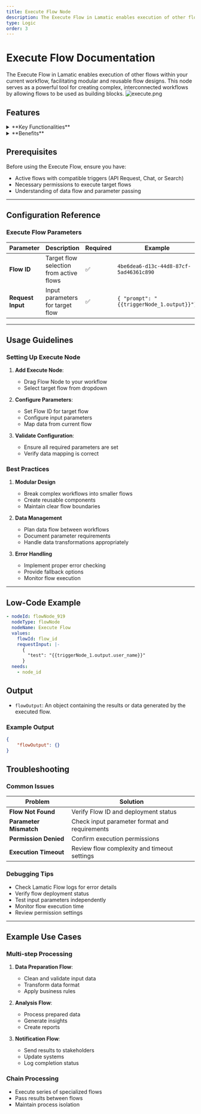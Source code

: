 ```yaml
---
title: Execute Flow Node
description: The Execute Flow in Lamatic enables execution of other flows within your current workflow, facilitating modular and reusable flow designs.
type: Logic
order: 3
---
```


# Execute Flow Documentation

The Execute Flow in Lamatic enables execution of other flows within your current workflow, facilitating modular and reusable flow designs. This node serves as a powerful tool for creating complex, interconnected workflows by allowing flows to be used as building blocks.
![execute.png](./img/execute/execute.webp)

## Features

<details>
  <summary>**Key Functionalities**</summary>
  1. **Sub-flow Execution**: Call and execute other flows 1. **Data Passing**: Transfer
  current flow data as input 1. **Modular Design**: Create reusable workflow components
</details>

<details>
  <summary>**Benefits**</summary>
  1. Enables workflow modularity 1. Promotes code reuse 1. Simplifies complex processes
</details>

## Prerequisites

Before using the Execute Flow, ensure you have:

- Active flows with compatible triggers (API Request, Chat, or Search)
- Necessary permissions to execute target flows
- Understanding of data flow and parameter passing

---

## Configuration Reference

### Execute Flow Parameters

| **Parameter**     | **Description**                         | **Required** | **Example**                               |
| ----------------- | --------------------------------------- | ------------ | ----------------------------------------- |
| **Flow ID**       | Target flow selection from active flows | ✅           | `4be6dea6-d13c-44d8-87cf-5ad46361c890`    |
| **Request Input** | Input parameters for target flow        | ✅           | `{ "prompt": "{{triggerNode_1.output}}"}` |

---

## Usage Guidelines

### Setting Up Execute Node

1. **Add Execute Node**:

   - Drag Flow Node to your workflow
   - Select target flow from dropdown

2. **Configure Parameters**:

   - Set Flow ID for target flow
   - Configure input parameters
   - Map data from current flow

3. **Validate Configuration**:
   - Ensure all required parameters are set
   - Verify data mapping is correct

### Best Practices

1. **Modular Design**

   - Break complex workflows into smaller flows
   - Create reusable components
   - Maintain clear flow boundaries

2. **Data Management**

   - Plan data flow between workflows
   - Document parameter requirements
   - Handle data transformations appropriately

3. **Error Handling**
   - Implement proper error checking
   - Provide fallback options
   - Monitor flow execution

---

## Low-Code Example

```yaml
- nodeId: flowNode_919
  nodeType: flowNode
  nodeName: Execute Flow
  values:
    flowId: flow_id
    requestInput: |-
      {
        "test": "{{triggerNode_1.output.user_name}}"
      }
  needs:
    - node_id
```

## Output

- `flowOutput`: An object containing the results or data generated by the executed flow.

### Example Output

```json
{
    "flowOutput": {}
}
```

## Troubleshooting

### Common Issues

| **Problem**            | **Solution**                                  |
| ---------------------- | --------------------------------------------- |
| **Flow Not Found**     | Verify Flow ID and deployment status          |
| **Parameter Mismatch** | Check input parameter format and requirements |
| **Permission Denied**  | Confirm execution permissions                 |
| **Execution Timeout**  | Review flow complexity and timeout settings   |

### Debugging Tips

- Check Lamatic Flow logs for error details
- Verify flow deployment status
- Test input parameters independently
- Monitor flow execution time
- Review permission settings

---

## Example Use Cases

### Multi-step Processing

1. **Data Preparation Flow**:

   - Clean and validate input data
   - Transform data format
   - Apply business rules

2. **Analysis Flow**:

   - Process prepared data
   - Generate insights
   - Create reports

3. **Notification Flow**:
   - Send results to stakeholders
   - Update systems
   - Log completion status

### Chain Processing

- Execute series of specialized flows
- Pass results between flows
- Maintain process isolation
